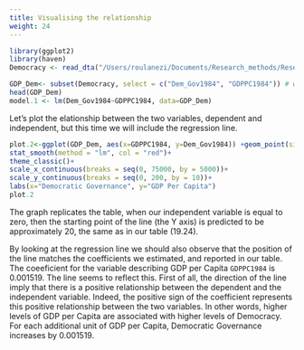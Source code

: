 ```yaml
---
title: Visualising the relationship
weight: 24
---
```


```r
library(ggplot2)
library(haven)
Democracy <- read_dta("/Users/roulanezi/Documents/Research_methods/Research_methods/content/Regression_analysis/Democracy.dta")

GDP_Dem<- subset(Democracy, select = c("Dem_Gov1984", "GDPPC1984")) # we subset the dataset called "Democracy"
head(GDP_Dem)
model.1 <- lm(Dem_Gov1984~GDPPC1984, data=GDP_Dem)

```

Let's plot the elationship between the two variables, dependent and independent, but this time we will include the regression line. 


```r
plot.2<-ggplot(GDP_Dem, aes(x=GDPPC1984, y=Dem_Gov1984)) +geom_point(size=3) +
stat_smooth(method = "lm", col = "red")+
theme_classic()+
scale_x_continuous(breaks = seq(0, 75000, by = 5000))+
scale_y_continuous(breaks = seq(0, 200, by = 10))+
labs(x="Democratic Governance", y="GDP Per Capita")
plot.2
```

The graph replicates the table, when our independent variable is equal to zero, then the starting point of the line (the Y axis) is predicted to be approximately 20, the same as in our table (19.24). 

By looking at the regression line we should also observe that the position of the line matches the coefficients we estimated, and reported in our table. The coeeficient for the variable describing GDP per Capita `GDPPC1984` is 0.001519. The line seems to reflect this. First of all, the direction of the line imply that there is a positive relationship between the dependent and the independent variable. Indeed, the positive sign of the coefficient represents this positive relationship between the two variables. In other words, higher levels of GDP per Capita are associated with higher levels of Democracy. For each additional unit of GDP per Capita, Democratic Governance increases by 0.001519.  

